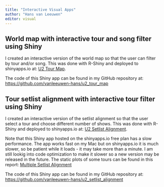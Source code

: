 ```yaml
---
title: "Interactive Visual Apps"
author: "Hans van Leeuwen"
editor: visual
---
```


## World map with interactive tour and song filter using Shiny

I created an interactive version of the world map so that the user can filter by tour and/or song. This was done with R-Shiny and deployed to shinyapps.io at: [U2 Tour Map](https://qjxo03-hans-van0leeuwen.shinyapps.io/u2_tour_map/).

The code of this Shiny app can be found in my GitHub repository at: <https://github.com/vanleeuwen-hans/u2_tour_map>

## Tour setlist alignment with interactive tour filter using Shiny

I created an interactive version of the setlist alignment so that the user select a tour and choose different number of shows. This was done with R-Shiny and deployed to shinyapps.io at: [U2 Setlist Alignment](https://qjxo03-hans-van0leeuwen.shinyapps.io/u2_setlist_alignment/).

Note that this Shiny app hosted on the shinyapps.io free plan has a slow performance. The app works fast on my Mac but on shinyapps.io it is much slower, so be patient while it loads - it may take more than a minute. I am still lookig into code optimization to make it slower so a new version may be released in the future. The static plots of some tours can be found in this report: [Multiple Setlist Alignment](multiple-setlist-alignment.qmd#tour-setlist-alignment)

The code of this Shiny app can be found in my GitHub repository at: <https://github.com/vanleeuwen-hans/u2_setlist_alignment>
